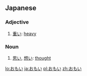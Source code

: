 ==Japanese==
===Adjective===
{{ja-adj|h|decl=i|rom=omoi}}
# [[重い]]: [[heavy]]

===Noun===
{{ja-noun|h|rom=omoi}}
# [[思い]], [[想い]]: [[thought]]

[[lo:おもい]]
[[ja:おもい]]
[[pl:おもい]]
[[zh:おもい]]